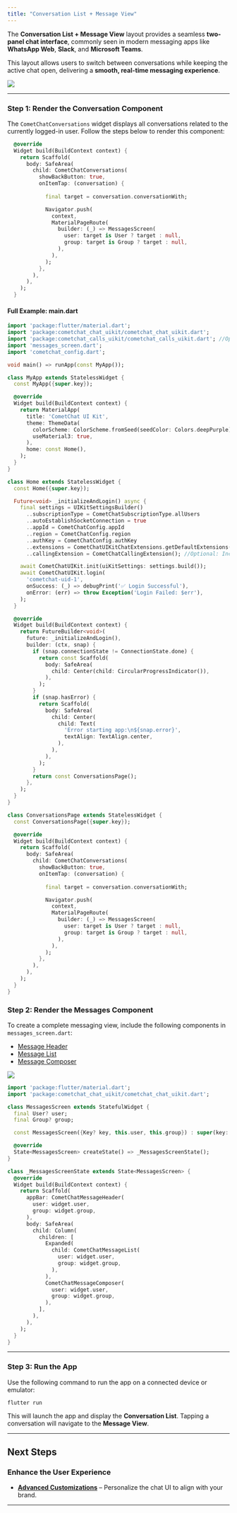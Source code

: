 ```yaml
---
title: "Conversation List + Message View"
---
```


The **Conversation List + Message View** layout provides a seamless **two-panel chat interface**, commonly seen in modern messaging apps like **WhatsApp Web**, **Slack**, and **Microsoft Teams**.

This layout allows users to switch between conversations while keeping the active chat open, delivering a **smooth, real-time messaging experience**.

<Frame>
  <img src="/images/e395dc74-chat_experience_sidebar_message-79d0b141acb1aea61bae33f121988572.png" />
</Frame>

***

### **Step 1: Render the Conversation Component**

The `CometChatConversations` widget displays all conversations related to the currently logged-in user. Follow the steps below to render this component:

```dart main.dart
  @override
  Widget build(BuildContext context) {
    return Scaffold(
      body: SafeArea(
        child: CometChatConversations(
          showBackButton: true,
          onItemTap: (conversation) {
            
            final target = conversation.conversationWith;

            Navigator.push(
              context,
              MaterialPageRoute(
                builder: (_) => MessagesScreen(
                  user: target is User ? target : null,
                  group: target is Group ? target : null,
                ),
              ),
            );
          },
        ),
      ),
    );
  }
```

#### **Full Example: main.dart**

```dart main.dart
import 'package:flutter/material.dart';
import 'package:cometchat_chat_uikit/cometchat_chat_uikit.dart';
import 'package:cometchat_calls_uikit/cometchat_calls_uikit.dart'; //Optional: Include if you're using Audio/Video Calling
import 'messages_screen.dart';
import 'cometchat_config.dart';

void main() => runApp(const MyApp());

class MyApp extends StatelessWidget {
  const MyApp({super.key});

  @override
  Widget build(BuildContext context) {
    return MaterialApp(
      title: 'CometChat UI Kit',
      theme: ThemeData(
        colorScheme: ColorScheme.fromSeed(seedColor: Colors.deepPurple),
        useMaterial3: true,
      ),
      home: const Home(),
    );
  }
}

class Home extends StatelessWidget {
  const Home({super.key});

  Future<void> _initializeAndLogin() async {
    final settings = UIKitSettingsBuilder()
      ..subscriptionType = CometChatSubscriptionType.allUsers
      ..autoEstablishSocketConnection = true
      ..appId = CometChatConfig.appId
      ..region = CometChatConfig.region
      ..authKey = CometChatConfig.authKey
      ..extensions = CometChatUIKitChatExtensions.getDefaultExtensions() //Replace this with empty array, if you want to disable all extensions
      ..callingExtension = CometChatCallingExtension(); //Optional: Include if you're using Audio/Video Calling

    await CometChatUIKit.init(uiKitSettings: settings.build());
    await CometChatUIKit.login(
      'cometchat-uid-1',
      onSuccess: (_) => debugPrint('✅ Login Successful'),
      onError: (err) => throw Exception('Login Failed: $err'),
    );
  }

  @override
  Widget build(BuildContext context) {
    return FutureBuilder<void>(
      future: _initializeAndLogin(),
      builder: (ctx, snap) {
        if (snap.connectionState != ConnectionState.done) {
          return const Scaffold(
            body: SafeArea(
              child: Center(child: CircularProgressIndicator()),
            ),
          );
        }
        if (snap.hasError) {
          return Scaffold(
            body: SafeArea(
              child: Center(
                child: Text(
                  'Error starting app:\n${snap.error}',
                  textAlign: TextAlign.center,
                ),
              ),
            ),
          );
        }
        return const ConversationsPage();
      },
    );
  }
}

class ConversationsPage extends StatelessWidget {
  const ConversationsPage({super.key});

  @override
  Widget build(BuildContext context) {
    return Scaffold(
      body: SafeArea(
        child: CometChatConversations(
          showBackButton: true,
          onItemTap: (conversation) {
            
            final target = conversation.conversationWith;

            Navigator.push(
              context,
              MaterialPageRoute(
                builder: (_) => MessagesScreen(
                  user: target is User ? target : null,
                  group: target is Group ? target : null,
                ),
              ),
            );
          },
        ),
      ),
    );
  }
}
```

### **Step 2: Render the Messages Component**

To create a complete messaging view, include the following components in `messages_screen.dart`:

* [Message Header](/ui-kit/flutter/05-Components/06-message-header.md)
* [Message List](/ui-kit/flutter/05-Components/07-message-list.md)
* [Message Composer](/ui-kit/flutter/05-Components/08-message-composer.md)

<Frame>
  <img src="/images/c9f210d3-messaegs-0ec2890a7a60ae5ea8e3991d83508474.png" />
</Frame>

```dart messages_screen.dart
import 'package:flutter/material.dart';
import 'package:cometchat_chat_uikit/cometchat_chat_uikit.dart';

class MessagesScreen extends StatefulWidget {
  final User? user;
  final Group? group;

  const MessagesScreen({Key? key, this.user, this.group}) : super(key: key);

  @override
  State<MessagesScreen> createState() => _MessagesScreenState();
}

class _MessagesScreenState extends State<MessagesScreen> {
  @override
  Widget build(BuildContext context) {
    return Scaffold(
      appBar: CometChatMessageHeader(
        user: widget.user,
        group: widget.group,
      ),
      body: SafeArea(
        child: Column(
          children: [
            Expanded(
              child: CometChatMessageList(
                user: widget.user,
                group: widget.group,
              ),
            ),
            CometChatMessageComposer(
              user: widget.user,
              group: widget.group,
            ),
          ],
        ),
      ),
    );
  }
}
```

***

### **Step 3: Run the App**

Use the following command to run the app on a connected device or emulator:

```
flutter run
```

This will launch the app and display the **Conversation List**. Tapping a conversation will navigate to the **Message View**.

***

## **Next Steps**

### **Enhance the User Experience**

* **[Advanced Customizations](/ui-kit/flutter/theme-introduction)** – Personalize the chat UI to align with your brand.

***
